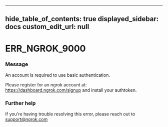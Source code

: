 
---
hide_table_of_contents: true
displayed_sidebar: docs
custom_edit_url: null
---


# ERR_NGROK_9000

### Message
An account is required to use basic authentication.

Please register for an ngrok account at: https://dashboard.ngrok.com/signup and install your authtoken.

### Further help
If you're having trouble resolving this error, please reach out to [support@ngrok.com](mailto:support@ngrok.com?subject=Help%20with%20ERR_NGROK_9000)


<ErrorDetails error='err_ngrok_9000' />
